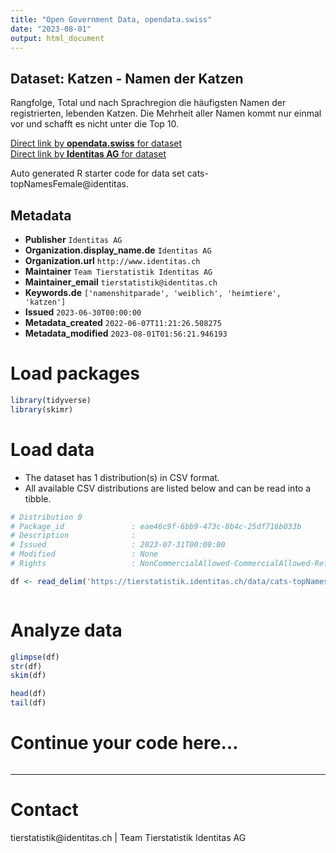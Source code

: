 ```yaml
---
title: "Open Government Data, opendata.swiss"
date: "2023-08-01"
output: html_document
---
```


## Dataset: Katzen - Namen der Katzen

Rangfolge, Total und nach Sprachregion die häufigsten Namen der registrierten, lebenden Katzen. Die Mehrheit aller Namen kommt nur einmal vor und schafft es nicht unter die Top 10.

[Direct link by **opendata.swiss** for dataset](https://opendata.swiss/de/dataset/katzen-namen-der-katzen)<br>
[Direct link by **Identitas AG** for dataset](https://tierstatistik.identitas.ch/)

Auto generated R starter code for data set cats-topNamesFemale@identitas.

## Metadata

- **Publisher** `Identitas AG`
- **Organization.display_name.de** `Identitas AG`
- **Organization.url** `http://www.identitas.ch`
- **Maintainer** `Team Tierstatistik Identitas AG`
- **Maintainer_email** `tierstatistik@identitas.ch`
- **Keywords.de** `['namenshitparade', 'weiblich', 'heimtiere', 'katzen']`
- **Issued** `2023-06-30T00:00:00`
- **Metadata_created** `2022-06-07T11:21:26.508275`
- **Metadata_modified** `2023-08-01T01:56:21.946193`


# Load packages

```r

library(tidyverse)
library(skimr)

```

# Load data

-   The dataset has 1 distribution(s) in CSV format.
-   All available CSV distributions are listed below and can be read into a tibble.

```r

# Distribution 0
# Package_id               : eae46c9f-6bb9-473c-8b4c-25df716b033b
# Description              : 
# Issued                   : 2023-07-31T00:00:00
# Modified                 : None
# Rights                   : NonCommercialAllowed-CommercialAllowed-ReferenceRequired

df <- read_delim('https://tierstatistik.identitas.ch/data/cats-topNamesFemale.csv')



```

# Analyze data

```r

glimpse(df)
str(df)
skim(df)

head(df)
tail(df)

```

# Continue your code here...

```r

```

------------------------------------------------------------------------

# Contact

tierstatistik@identitas.ch | Team Tierstatistik Identitas AG
